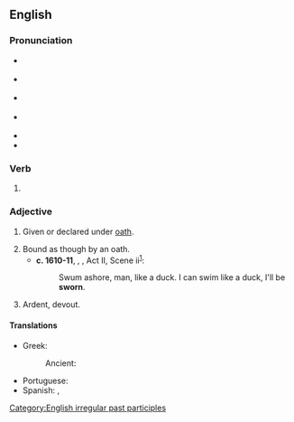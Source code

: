 ==English==

===Pronunciation===
* {{a|GenAm}} {{IPA|/swɔɹn/|lang=en}}
* {{a|RP}} {{IPA|/swɔːn/|lang=en}}
* {{a|rhotic|horse-hoarse}} {{IPA|/swo(ː)ɹn/|lang=en}}
* {{a|nonrhotic|horse-hoarse}} {{IPA|/swoən/|lang=en}}
* {{audio|En-us-sworn.ogg|Audio (US)|lang=en}}
* {{rhymes|ɔː(ɹ)n|lang=en}}

===Verb===
{{head|en|verb form}}

# {{past participle of|swear|lang=en|nocat=1}}

===Adjective===
{{en-adj|-}}

# Given or declared under [[oath]].
#: {{ux|en|His '''sworn''' statement convinced the judge.}}
# Bound as though by an oath.
#* '''c. 1610-11''', {{w|William Shakespeare}}, ''{{w|The Tempest}}'', Act II, Scene ii<sup>[http://www.opensourceshakespeare.org/views/plays/play_view.php?WorkID=tempest&Scope=entire&pleasewait=1&msg=pl]</sup>:
#*: Swum ashore, man, like a duck. I can swim like a duck, I'll be '''sworn'''.
# Ardent, devout.
#: {{ux|en|a '''sworn''' foe}}
#: {{ux|en|a '''sworn''' socialist}}

====Translations====
{{trans-top|Given under oath}}
* Greek:
*: Ancient: {{t|grc|ὅρκιος}}
{{trans-mid}}
* Portuguese: {{t+|pt|juramento}}
* Spanish: {{t+|es|jurado}}, {{t+|es|jurada}}
{{trans-bottom}}

[[Category:English irregular past participles]]